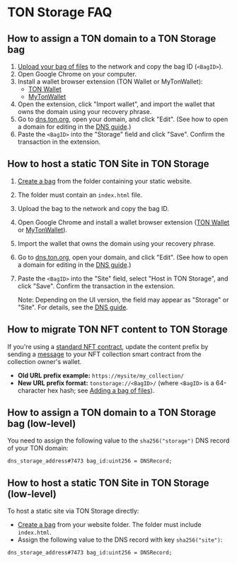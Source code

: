 
# TON Storage FAQ

## How to assign a TON domain to a TON Storage bag 

1. [Upload your bag of files](/v3/guidelines/web3/ton-storage/storage-daemon#creating-a-bag-of-files) to the network and copy the bag ID (`<BagID>`). 
2. Open Google Chrome on your computer. 
3. Install a wallet browser extension (TON Wallet or MyTonWallet):
   - [TON Wallet](https://chrome.google.com/webstore/detail/ton-wallet/nphplpgoakhhjchkkhmiggakijnkhfnd)
   - [MyTonWallet](https://chrome.google.com/webstore/detail/mytonwallet/fldfpgipfncgndfolcbkdeeknbbbnhcc)
4. Open the extension, click "Import wallet", and import the wallet that owns the domain using your recovery phrase. 
5. Go to [dns.ton.org](https://dns.ton.org), open your domain, and click "Edit". (See how to open a domain for editing in the [DNS guide](/v3/guidelines/web3/ton-proxy-sites/site-and-domain-management#how-to-open-a-domain-for-editing).)
6. Paste the `<BagID>` into the "Storage" field and click "Save". Confirm the transaction in the extension.

## How to host a static TON Site in TON Storage

1. [Create a bag](/v3/guidelines/web3/ton-storage/storage-daemon#creating-a-bag-of-files) from the folder containing your static website. 
2. The folder must contain an `index.html` file. 
3. Upload the bag to the network and copy the bag ID. 
4. Open Google Chrome and install a wallet browser extension ([TON Wallet](https://chrome.google.com/webstore/detail/ton-wallet/nphplpgoakhhjchkkhmiggakijnkhfnd) or [MyTonWallet](https://chrome.google.com/webstore/detail/mytonwallet/fldfpgipfncgndfolcbkdeeknbbbnhcc)).  
5. Import the wallet that owns the domain using your recovery phrase. 
6. Go to [dns.ton.org](https://dns.ton.org), open your domain, and click "Edit". (See how to open a domain for editing in the [DNS guide](/v3/guidelines/web3/ton-proxy-sites/site-and-domain-management#how-to-open-a-domain-for-editing).)
7. Paste the `<BagID>` into the "Site" field, select "Host in TON Storage", and click "Save". Confirm the transaction in the extension.
   
   Note: Depending on the UI version, the field may appear as "Storage" or "Site". For details, see the [DNS guide](/v3/guidelines/web3/ton-proxy-sites/site-and-domain-management#how-to-link-a-ton-site-to-a-domain).

## How to migrate TON NFT content to TON Storage

If you're using a [standard NFT contract](https://github.com/ton-blockchain/token-contract/blob/2d411595a4f25fba43997a2e140a203c140c728a/nft/nft-collection-editable.fc), update the content prefix by sending a [message](https://github.com/ton-blockchain/token-contract/blob/2d411595a4f25fba43997a2e140a203c140c728a/nft/nft-collection-editable.fc#L132) to your NFT collection smart contract from the collection owner's wallet.

- **Old URL prefix example:** `https://mysite/my_collection/`
- **New URL prefix format:** `tonstorage://<BagID>/` (where `<BagID>` is a 64-character hex hash; see [Adding a bag of files](/v3/guidelines/web3/ton-storage/storage-daemon#adding-a-bag-of-files)).


## How to assign a TON domain to a TON Storage bag (low-level)

You need to assign the following value to the `sha256("storage")` DNS record of your TON domain:
```tlb
dns_storage_address#7473 bag_id:uint256 = DNSRecord;
```

## How to host a static TON Site in TON Storage (low-level)


To host a static site via TON Storage directly:
- [Create a bag](/v3/guidelines/web3/ton-storage/storage-daemon#creating-a-bag-of-files) from your website folder. The folder must include `index.html`. 
- Assign the following value to the DNS record with key `sha256("site")`:

```tlb
dns_storage_address#7473 bag_id:uint256 = DNSRecord;
```


<Feedback />
